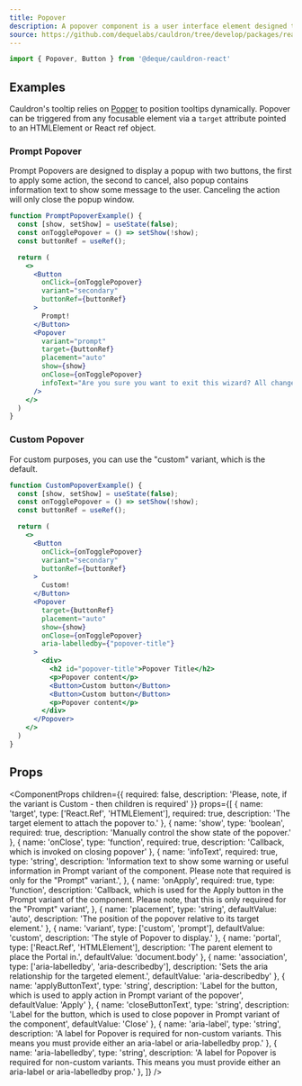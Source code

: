 ```yaml
---
title: Popover
description: A popover component is a user interface element designed to provide contextual information or actions in a compact and non-intrusive manner. 
source: https://github.com/dequelabs/cauldron/tree/develop/packages/react/src/components/Popover/index.tsx
---
```



```js
import { Popover, Button } from '@deque/cauldron-react'
```

## Examples

Cauldron's tooltip relies on [Popper](https://popper.js.org/) to position tooltips dynamically. Popover can be triggered from any focusable element via a `target` attribute pointed to an HTMLElement or React ref object.

### Prompt Popover

Prompt Popovers are designed to display a popup with two buttons, the first to apply some action, the second to cancel, 
also popup contains information text to show some message to the user.
Canceling the action will only close the popup window.

```jsx example
function PromptPopoverExample() {
  const [show, setShow] = useState(false);
  const onTogglePopover = () => setShow(!show);
  const buttonRef = useRef();

  return (
    <>
      <Button 
        onClick={onTogglePopover} 
        variant="secondary" 
        buttonRef={buttonRef}
      >
        Prompt!
      </Button>
      <Popover
        variant="prompt"
        target={buttonRef} 
        placement="auto" 
        show={show} 
        onClose={onTogglePopover}
        infoText="Are you sure you want to exit this wizard? All changes will be lost."
      />
    </>
  )
}
```

### Custom Popover

For custom purposes, you can use the "custom" variant, which is the default.

```jsx example
function CustomPopoverExample() {
  const [show, setShow] = useState(false);
  const onTogglePopover = () => setShow(!show);
  const buttonRef = useRef();

  return (
    <>
      <Button 
        onClick={onTogglePopover} 
        variant="secondary" 
        buttonRef={buttonRef}
      >
        Custom!
      </Button>
      <Popover
        target={buttonRef} 
        placement="auto" 
        show={show} 
        onClose={onTogglePopover}
        aria-labelledby={"popover-title"}
      >
        <div>
          <h2 id="popover-title">Popover Title</h2>
          <p>Popover content</p>
          <Button>Custom button</Button>
          <Button>Custom button</Button>
          <p>Popover content</p>
        </div>
      </Popover>
    </>
  )
}
```

## Props

<ComponentProps
  children={{
    required: false,
    description: 'Please, note, if the variant is Custom - then children is required'
  }}
  props={[
    {
      name: 'target',
      type: ['React.Ref', 'HTMLElement'],
      required: true,
      description: 'The target element to attach the popover to.'
    },
    {
      name: 'show',
      type: 'boolean',
      required: true,
      description: 'Manually control the show state of the popover.'
    },
    {
      name: 'onClose',
      type: 'function',
      required: true,
      description: 'Callback, which is invoked on closing popover'
    },
    {
      name: 'infoText',
      required: true,
      type: 'string',
      description: 'Information text to show some warning or useful information in Prompt variant of the component. Please note that required is only for the "Prompt" variant.',
    },
    {
      name: 'onApply',
      required: true,
      type: 'function',
      description: 'Callback, which is used for the Apply button in the Prompt variant of the component. Please note, that this is only required for the "Prompt" variant',
    },
    {
      name: 'placement',
      type: 'string',
      defaultValue: 'auto',
      description: 'The position of the popover relative to its target element.'
    },
    {
      name: 'variant',
      type: ['custom', 'prompt'],
      defaultValue: 'custom',
      description: 'The style of Popover to display.'
    },
    {
      name: 'portal',
      type: ['React.Ref', 'HTMLElement'],
      description: 'The parent element to place the Portal in.',
      defaultValue: 'document.body'
    },
    {
      name: 'association',
      type: ['aria-labelledby', 'aria-describedby'],
      description: 'Sets the aria relationship for the targeted element.',
      defaultValue: 'aria-describedby'
    },
    {
      name: 'applyButtonText',
      type: 'string',
      description: 'Label for the button, which is used to apply action in Prompt variant of the popover',
      defaultValue: 'Apply'
    },
    {
      name: 'closeButtonText',
      type: 'string',
      description: 'Label for the button, which is used to close popover in Prompt variant of the component',
      defaultValue: 'Close'
    },
    {
      name: 'aria-label',
      type: 'string',
      description: 'A label for Popover is required for non-custom variants. This means you must provide either an aria-label or aria-labelledby prop.'
    },
    {
      name: 'aria-labelledby',
      type: 'string',
      description: 'A label for Popover is required for non-custom variants. This means you must provide either an aria-label or aria-labelledby prop.'
    },
  ]}
/>